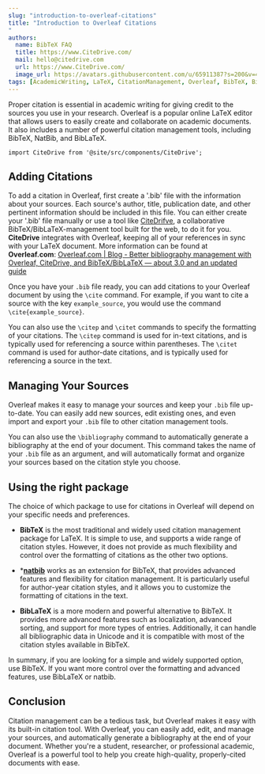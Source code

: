 ```yaml
---
slug: "introduction-to-overleaf-citations"
title: "Introduction to Overleaf Citations
"
authors:
  name: BibTeX FAQ
  title: https://www.CiteDrive.com/
  mail: hello@citedrive.com
  url: https://www.CiteDrive.com/
  image_url: https://avatars.githubusercontent.com/u/65911387?s=200&v=4
tags: [AcademicWriting, LaTeX, CitationManagement, Overleaf, BibTeX, BibLaTeX, natbib, Zotero, Mendeley, Research, WritingTips, Academia, ScholarlyWriting, References]
---
```


Proper citation is essential in academic writing for giving credit to the sources you use in your research. Overleaf is a popular online LaTeX editor that allows users to easily create and collaborate on academic documents. It also includes a number of powerful citation management tools, including BibTeX, NatBib, and BibLaTeX.

```mdx-code-block
import CiteDrive from '@site/src/components/CiteDrive';
```
<CiteDrive /> 

## Adding Citations

To add a citation in Overleaf, first create a '.bib' file with the information about your sources. Each source's author, title, publication date, and other pertinent information should be included in this file. You can either create your '.bib' file manually or use a tool like [CiteDrifve](https://www.citedrive.com/), a collaborative BibTeX/BibLaTeX-management tool built for the web, to do it for you. **CiteDrive** integrates with Overleaf, keeping all of your references in sync with your LaTeX document.  More information can be found at **Overleaf.com**: 
[Overleaf.com | Blog - Better bibliography management with Overleaf, CiteDrive, and BibTeX/BibLaTeX — about 3.0 and an updated guide](https://www.overleaf.com/blog/better-bibliography-management-with-overleaf-citedrive-and-bibtex-biblatex)

Once you have your `.bib` file ready, you can add citations to your Overleaf document by using the `\cite` command. For example, if you want to cite a source with the key `example_source`, you would use the command `\cite{example_source}`.

You can also use the `\citep` and `\citet` commands to specify the formatting of your citations. The `\citep` command is used for in-text citations, and is typically used for referencing a source within parentheses. The `\citet` command is used for author-date citations, and is typically used for referencing a source in the text.

## Managing Your Sources

Overleaf makes it easy to manage your sources and keep your `.bib` file up-to-date. You can easily add new sources, edit existing ones, and even import and export your `.bib` file to other citation management tools.

You can also use the `\bibliography` command to automatically generate a bibliography at the end of your document. This command takes the name of your `.bib` file as an argument, and will automatically format and organize your sources based on the citation style you choose.

## Using the right package

The choice of which package to use for citations in Overleaf will depend on your specific needs and preferences.

- **BibTeX** is the most traditional and widely used citation management package for LaTeX. It is simple to use, and supports a wide range of citation styles. However, it does not provide as much flexibility and control over the formatting of citations as the other two options.
* ***[natbib](/natbib)** works as an extension for BibTeX, that provides advanced features and flexibility for citation management. It is particularly useful for author-year citation styles, and it allows you to customize the formatting of citations in the text.

- **BibLaTeX** is a more modern and powerful alternative to BibTeX. It provides more advanced features such as localization, advanced sorting, and support for more types of entries. Additionally, it can handle all bibliographic data in Unicode and it is compatible with most of the citation styles available in BibTeX.

In summary, if you are looking for a simple and widely supported option, use BibTeX. If you want more control over the formatting and advanced features, use BibLaTeX or natbib.

## Conclusion

Citation management can be a tedious task, but Overleaf makes it easy with its built-in citation tool. With Overleaf, you can easily add, edit, and manage your sources, and automatically generate a bibliography at the end of your document. Whether you're a student, researcher, or professional academic, Overleaf is a powerful tool to help you create high-quality, properly-cited documents with ease.
